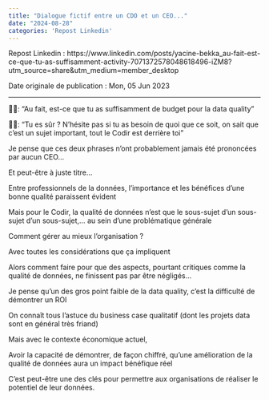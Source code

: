 ---
title: "Dialogue fictif entre un CDO et un CEO..."
date: "2024-08-28"
categories: 'Repost Linkedin'
---

Repost Linkedin : https://www.linkedin.com/posts/yacine-bekka_au-fait-est-ce-que-tu-as-suffisamment-activity-7071372578048618496-iZM8?utm_source=share&utm_medium=member_desktop

Date originale de publication : Mon, 05 Jun 2023

---

👨‍💼: "Au fait, est-ce que tu as suffisamment de budget pour la data quality"

👨‍💼: "Tu es sûr ? N'hésite pas si tu as besoin de quoi que ce soit, on sait que c'est un sujet important, tout le Codir est derrière toi"

Je pense que ces deux phrases n'ont probablement jamais été prononcées par aucun CEO...

Et peut-être à juste titre...

Entre professionnels de la données, l'importance et les bénéfices d'une bonne qualité paraissent évident

Mais pour le Codir, la qualité de données n'est que le sous-sujet d'un sous-sujet d'un sous-sujet,... au sein d'une problématique générale

Comment gérer au mieux l'organisation ?

Avec toutes les considérations que ça impliquent

Alors comment faire pour que des aspects, pourtant critiques comme la qualité de données, ne finissent pas par être négligés...

Je pense qu'un des gros point faible de la data quality, c'est la difficulté de démontrer un ROI

On connaît tous l’astuce du business case qualitatif (dont les projets data sont en général très friand)

Mais avec le contexte économique actuel,

Avoir la capacité de démontrer, de façon chiffré, qu'une amélioration de la qualité de données aura un impact bénéfique réel

C'est peut-être une des clés pour permettre aux organisations de réaliser le potentiel de leur données.
